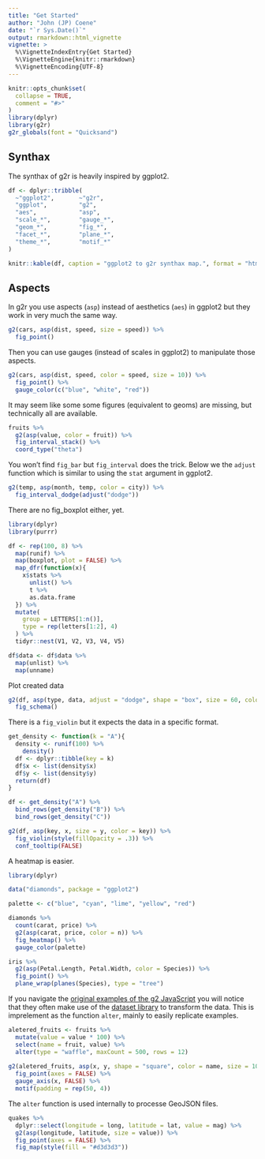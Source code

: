 ```yaml
---
title: "Get Started"
author: "John (JP) Coene"
date: "`r Sys.Date()`"
output: rmarkdown::html_vignette
vignette: >
  %\VignetteIndexEntry{Get Started}
  %\VignetteEngine{knitr::rmarkdown}
  %\VignetteEncoding{UTF-8}
---
```


```r
knitr::opts_chunk$set(
  collapse = TRUE,
  comment = "#>"
)
library(dplyr)
library(g2r)
g2r_globals(font = "Quicksand")
```

## Synthax

The synthax of g2r is heavily inspired by ggplot2.

```r
df <- dplyr::tribble(
  ~"ggplot2",       ~"g2r",
  "ggplot",         "g2",
  "aes",            "asp",
  "scale_*",        "gauge_*",
  "geom_*",         "fig_*",
  "facet_*",        "plane_*",
  "theme_*",        "motif_*"
)

knitr::kable(df, caption = "ggplot2 to g2r synthax map.", format = "html")
```

## Aspects

In g2r you use aspects (`asp`) instead of aesthetics (`aes`) in ggplot2 but they work in very much the same way.

```r
g2(cars, asp(dist, speed, size = speed)) %>% 
  fig_point()
```

Then you can use gauges (instead of scales in ggplot2) to manipulate those aspects.

```r
g2(cars, asp(dist, speed, color = speed, size = 10)) %>% 
  fig_point() %>% 
  gauge_color(c("blue", "white", "red"))
```

It may seem like some some figures (equivalent to geoms) are missing, but technically all are available.

```r
fruits %>% 
  g2(asp(value, color = fruit)) %>% 
  fig_interval_stack() %>% 
  coord_type("theta")
```

You won't find `fig_bar` but `fig_interval` does the trick. Below we the `adjust` function which is similar to using the `stat` argument in ggplot2.

```r
g2(temp, asp(month, temp, color = city)) %>% 
  fig_interval_dodge(adjust("dodge")) 
```

There are no fig_boxplot either, yet.

```r
library(dplyr)
library(purrr)

df <- rep(100, 8) %>% 
  map(runif) %>% 
  map(boxplot, plot = FALSE) %>% 
  map_dfr(function(x){
    x$stats %>% 
      unlist() %>% 
      t %>% 
      as.data.frame
  }) %>% 
  mutate(
    group = LETTERS[1:n()],
    type = rep(letters[1:2], 4)
  ) %>% 
  tidyr::nest(V1, V2, V3, V4, V5)

df$data <- df$data %>% 
  map(unlist) %>% 
  map(unname)
```

Plot created data

```r
g2(df, asp(type, data, adjust = "dodge", shape = "box", size = 60, color = group)) %>% 
  fig_schema()
```

There is a `fig_violin` but it expects the data in a specific format.

```r
get_density <- function(k = "A"){
  density <- runif(100) %>% 
    density() 
  df <- dplyr::tibble(key = k)
  df$x <- list(density$x)
  df$y <- list(density$y)
  return(df)
}

df <- get_density("A") %>% 
  bind_rows(get_density("B")) %>% 
  bind_rows(get_density("C"))

g2(df, asp(key, x, size = y, color = key)) %>% 
  fig_violin(style(fillOpacity = .3)) %>% 
  conf_tooltip(FALSE)
```

A heatmap is easier.

```r
library(dplyr)

data("diamonds", package = "ggplot2")

palette <- c("blue", "cyan", "lime", "yellow", "red")

diamonds %>% 
  count(carat, price) %>% 
  g2(asp(carat, price, color = n)) %>% 
  fig_heatmap() %>% 
  gauge_color(palette)
```

```r
iris %>%
  g2(asp(Petal.Length, Petal.Width, color = Species)) %>% 
  fig_point() %>%
  plane_wrap(planes(Species), type = "tree")
```

If you navigate the [original examples of the g2 JavaScript](https://antv.alipay.com/zh-cn/g2/3.x/demo/index.html) you will notice that they often make use of the [dataset library](https://github.com/antvis/data-set) to transform the data. This is imprelement as the function `alter`, mainly to easily replicate examples.

```r
aletered_fruits <- fruits %>% 
  mutate(value = value * 100) %>% 
  select(name = fruit, value) %>% 
  alter(type = "waffle", maxCount = 500, rows = 12) 
 
g2(aletered_fruits, asp(x, y, shape = "square", color = name, size = 10)) %>% 
  fig_point(axes = FALSE) %>% 
  gauge_axis(x, FALSE) %>% 
  motif(padding = rep(50, 4)) 
```

The `alter` function is used internally to processe GeoJSON files.

```r
quakes %>% 
  dplyr::select(longitude = long, latitude = lat, value = mag) %>% 
  g2(asp(longitude, latitude, size = value)) %>% 
  fig_point(axes = FALSE) %>% 
  fig_map(style(fill = "#d3d3d3"))  
```